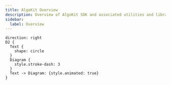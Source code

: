 ```yaml
---
title: AlgoKit Overview
description: Overview of AlgoKit SDK and associated utilities and libraries.
sidebar:
  label: Overview
---
```


```d2
direction: right
D2 {
  Text {
    shape: circle
  }
  Diagram {
    style.stroke-dash: 3
  }
  Text -> Diagram: {style.animated: true}
}
```
